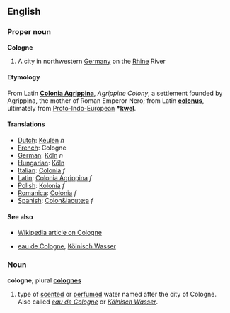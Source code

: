 ==English==
===Proper noun===
'''Cologne'''

#A city in northwestern [[Germany]] on the [[Rhine]] River

====Etymology====
From Latin '''[[Colonia Agrippina]]''', ''Agrippine Colony'', a settlement founded by Agrippina, the mother of Roman Emperor Nero; from Latin '''[[colonus]]''', ultimately from [[Proto-Indo-European]] '''*[[kwel]]'''.

====Translations====
*[[Dutch]]: [[Keulen]] ''n''
*[[French]]: Cologne
*[[German]]: [[Köln]] ''n''
*[[Hungarian]]: [[Köln]]
*[[Italian]]: [[Colonia]] ''f''
*[[Latin]]: [[Colonia Agrippina]] ''f''
*[[Polish]]: [[Kolonia]] ''f''
*[[Romanica]]: [[Colonia]] ''f''
*[[Spanish]]: [[Colon&iacute;a]] ''f''

====See also====
*[[en:Cologne|Wikipedia article on Cologne]]

*[[eau de Cologne]], [[Kölnisch Wasser]]

===Noun===
'''cologne'''; plural '''[[colognes]]'''

# type of [[scented]] or [[perfumed]] water named after the city of Cologne.  Also called ''[[eau de Cologne]]'' or ''[[Kölnisch Wasser]]''.